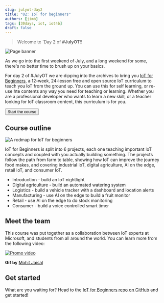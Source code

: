 ```yaml
---
slug: julyot-day2
title: "02: IoT for beginners"
authors: [jimb]
tags: [30days, iot, iot4b]
draft: false
---
```


<head>
  <meta name="twitter:url" content="https://julyot.dev/blog/julyot-day2" />
  <meta name="twitter:title" content="IoT for beginners!" />
  <meta name="twitter:description" content="Spend your weekend learning with IoT for beginners!" />
  <meta name="twitter:image" content="https://julyot.dev/img/png/JulyOT-banner-2-iot-for-beginners.png" />
  <meta name="twitter:card" content="summary_large_image" />
  <meta name="twitter:creator" content="@jimbobbennett" />
  <meta name="twitter:site" content="@AzureAdvocates" /> 
  <link rel="canonical" href="https://julyot.dev/blog/julyot-day2" />
</head>

> Welcome to `Day 2 of **#JulyOT**!! 

![Page banner](/img/png/JulyOT-banner-2-iot-for-beginners.png)

As we go into the first weekend of July, and a long weekend for some, there's no better time to brush up on your basics.

For day 2 of #JulyOT we are dipping into the archives to bring you [IoT for Beginners](https://aka.ms/iot-beginners), a 12-week, 24-lesson free and open source IoT curriculum to teach you IoT from the ground up. You can use this for self learning, or re-use hte contents any way you need for teaching or learning. Whether you are a professional developer who wants to learn a new skill, or a teacher looking for IoT classroom content, this curriculum is for you.

  <form action="https://aka.ms/iot-beginners" target="_blank">
      <input type="submit" value="Start the course" class="clean-btn button button--primary margin-left--md"/>
  </form>

## Course outline

![A rodmap for IoT for beginners](https://github.com/microsoft/IoT-For-Beginners/raw/main/sketchnotes/Roadmap.jpg)

IoT for Beginners is split into 6 projects, each one teaching important IoT concepts and coupled with you actually building something. The projects follow the path from farm to table, showing how IoT can improve the journey food makes, and covering industrial IoT, digital agriculture, AI on the edge, retail IoT, and consumer IoT.

* Introduction - build an IoT nightlight
* Digital agriculture - build an automated watering system
* Logistics - build a vehicle tracker with a dashboard and location alerts
* Manufacturing - use AI on the edge to build a fruit monitor
* Retail - use AI on the edge to do stock monitoring
* Consumer - build a voice controlled smart timer

## Meet the team

This course was put together as a collaboration between IoT experts at Microsoft, and students from all around the world. You can learn more from the following video:

[![Promo video](https://github.com/microsoft/IoT-For-Beginners/raw/main/images/IOT.gif)](https://youtu.be/-wippUJRi5k)

**Gif by** [Mohit Jaisal](https://linkedin.com/in/mohitjaisal)

## Get started

What are you waiting for? Head to the [IoT for Beginners repo on GitHub](https://aka.ms/iot-beginners) and get started!
